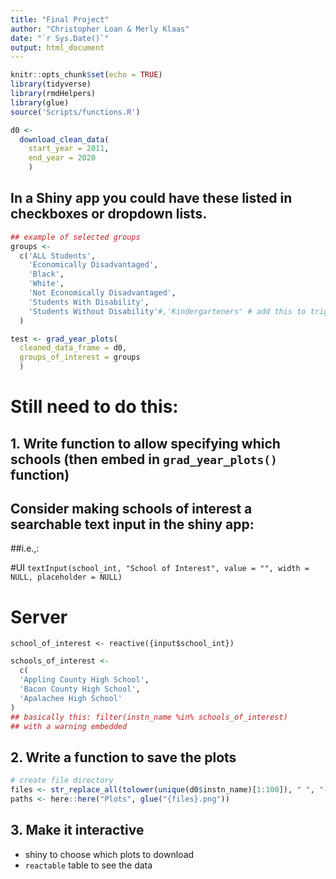 ```yaml
---
title: "Final Project"
author: "Christopher Loan & Merly Klaas"
date: "`r Sys.Date()`"
output: html_document
---
```


```r
knitr::opts_chunk$set(echo = TRUE)
library(tidyverse)
library(rmdHelpers)
library(glue)
source('Scripts/functions.R')
```

```r
d0 <- 
  download_clean_data(
    start_year = 2011,
    end_year = 2020
    ) 
```

## In a Shiny app you could have these listed in checkboxes or dropdown lists.
```r
## example of selected groups
groups <- 
  c('ALL Students', 
    'Economically Disadvantaged', 
    'Black',
    'White',
    'Not Economically Disadvantaged',
    'Students With Disability', 
    'Students Without Disability'#,'Kindergarteners' # add this to trigger warning
  )
```

```r
test <- grad_year_plots(
  cleaned_data_frame = d0, 
  groups_of_interest = groups
  )
```

# Still need to do this: 

## 1. Write function to allow specifying which schools (then embed in `grad_year_plots()` function)

## Consider making schools of interest a searchable text input in the shiny app:
##i.e.,:

#UI
`textInput(school_int, "School of Interest", value = "", width = NULL, placeholder = NULL)`

# Server
`school_of_interest <- reactive({input$school_int})`



```r
schools_of_interest <- 
  c(
  'Appling County High School', 
  'Bacon County High School',
  'Apalachee High School'
)
## basically this: filter(instn_name %in% schools_of_interest)
## with a warning embedded
```

## 2. Write a function to save the plots 

```r
# create file directory
files <- str_replace_all(tolower(unique(d0$instn_name)[1:100]), " ", "-")
paths <- here::here("Plots", glue("{files}.png"))
```

## 3. Make it interactive

* shiny to choose which plots to download
* `reactable` table to see the data
